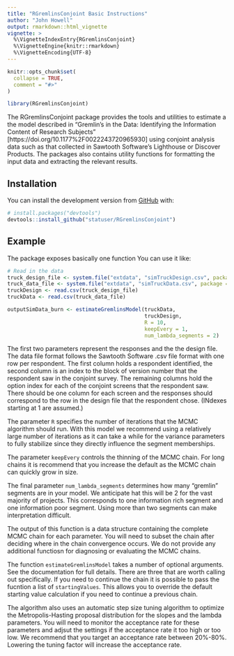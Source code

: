 ```yaml
---
title: "RGremlinsConjoint Basic Instructions"
author: "John Howell"
output: rmarkdown::html_vignette
vignette: >
  %\VignetteIndexEntry{RGremlinsConjoint}
  %\VignetteEngine{knitr::rmarkdown}
  %\VignetteEncoding{UTF-8}
---
```


```r
knitr::opts_chunk$set(
  collapse = TRUE,
  comment = "#>"
)
```

```r
library(RGremlinsConjoint)
```
The RGremlinsConjoint package provides the tools and utilities to estimate a the model described in
  "Gremlin's in the Data: Identifying the Information Content of Research Subjects" [https://doi.org/10.1177%2F0022243720965930]
  using conjoint analysis data such as that collected in Sawtooth Software's Lighthouse or Discover
  Products.  The packages also contains utility functions for formatting the input data and
  extracting the relevant results.

## Installation

<!-- You can install the released version of RGremlinsConjoint from [CRAN](https://CRAN.R-project.org) with: -->

<!-- ``` r -->
<!-- install.packages("RGremlinsConjoint") -->
<!-- ``` -->

You can install the development version from [GitHub](https://github.com/) with:

``` r
# install.packages("devtools")
devtools::install_github("statuser/RGremlinsConjoint")
```
## Example

The package exposes basically one function  You can use it like:

```r

# Read in the data
truck_design_file <- system.file("extdata", "simTruckDesign.csv", package = "RGremlinsConjoint")
truck_data_file <- system.file("extdata", "simTruckData.csv", package = "RGremlinsConjoint")
truckDesign <- read.csv(truck_design_file)
truckData <- read.csv(truck_data_file)

outputSimData_burn <- estimateGremlinsModel(truckData,
                                            truckDesign,
                                            R = 10,
                                            keepEvery = 1,
                                            num_lambda_segments = 2)

```

The first two parameters represent the responses and the the design file.  The data file format follows the Sawtooth Software .csv file format with one row per respondent.  The first column holds a respondent identified, the second column is an index to the block of version number that the respondent saw in the conjoint survey.  The remaining columns hold the option index for each of the conjoint screens that the respondent saw.  There should be one column for each screen and the responses should correspond to the row in the design file that the respondent chose.  (INdexes starting at 1 are assumed.) 

The parameter `R` specifies the number of iterations that the MCMC algorithm should run.  With this model we recommend using a relatively large number of iterations as it can take a while for the variance parameters to fully stabilize since they directly influence the segment memberships.  

The parameter `keepEvery` controls the thinning of the MCMC chain.  For long chains it is recommend that you increase the default as the MCMC chain can quickly grow in size.  

The final parameter `num_lambda_segments` determines how many "gremlin" segments are in your model.  We anticipate hat this will be 2 for the vast majority of projects.  This corresponds to one information rich segment and one information poor segment.  Using more than two segments can make interpretation difficult.  

The output of this function is a data structure containing the complete MCMC chain for each parameter.  You will need to subset the chain after deciding where in the chain convergence occurs.  We do not provide any additional functiosn for diagnosing or evaluating the MCMC chains.

The function `estimateGremlinsModel` takes a number of optional arguments.  See the documentation for full details.  There are three that are worth calling out specifically.  If you need to continue the chain it is possible to pass the fucntion a list of `startingValues`.  This allows you to override the default starting value calculation if you need to continue a previous chain.

The algorithm also uses an automatic step size tuning algorithm to optimize the Metropolis-Hasting proposal distribution for the slopes and the lambda parameters.  You will need to monitor the acceptance rate for these parameters and adjsut the settings if the acceptance rate it too high or too low.  We recommend that you target an acceptance rate between 20%-80%.  Lowering the tuning factor will increase the acceptance rate.  


